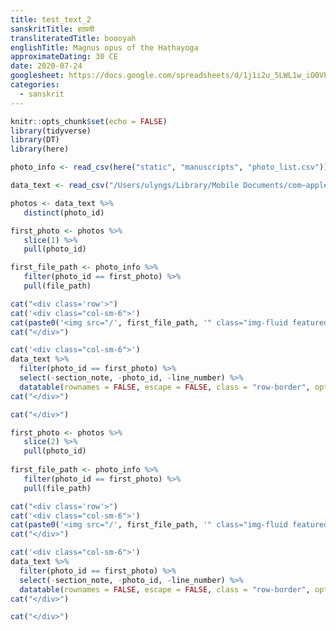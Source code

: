 ```yaml
---
title: test_text_2
sanskritTitle: हठप्रदी
transliteratedTitle: boooyah
englishTitle: Magnus opus of the Haṭhayoga
approximateDating: 30 CE 
date: 2020-07-24 
googlesheet: https://docs.google.com/spreadsheets/d/1j1i2u_5LWL1w_iO0VP0NIwseUYwLJwtJIGT1tBJdI2U/edit?usp=sharing
categories:
  - sanskrit
---
```


```r
knitr::opts_chunk$set(echo = FALSE)
library(tidyverse)
library(DT)
library(here)

photo_info <- read_csv(here("static", "manuscripts", "photo_list.csv"))

data_text <- read_csv("/Users/ulyngs/Library/Mobile Documents/com~apple~CloudDocs/Work/stored-oxford-dphil-stuff/UL DPhil at SOCIAM/Output/Academic year 2019-20/OCHS/2020-07-24_website_proof/static/manuscripts/test_text_2/text_test_text_2.csv")

photos <- data_text %>% 
   distinct(photo_id)
```


```r
first_photo <- photos %>% 
   slice(1) %>% 
   pull(photo_id)

first_file_path <- photo_info %>% 
   filter(photo_id == first_photo) %>% 
   pull(file_path)

```

```r
cat("<div class='row'>")
cat('<div class="col-sm-6">')
cat(paste0('<img src="/', first_file_path, '" class="img-fluid featured-work-graphic">'))
cat("</div>")

cat('<div class="col-sm-6">')
data_text %>% 
  filter(photo_id == first_photo) %>% 
  select(-section_note, -photo_id, -line_number) %>% 
  datatable(rownames = FALSE, escape = FALSE, class = "row-border", options = list(pageLength = 10))
cat("</div>")

cat("</div>")
```





```r
first_photo <- photos %>% 
   slice(2) %>% 
   pull(photo_id)
 
first_file_path <- photo_info %>% 
   filter(photo_id == first_photo) %>% 
   pull(file_path)

```

```r
cat("<div class='row'>")
cat('<div class="col-sm-6">')
cat(paste0('<img src="/', first_file_path, '" class="img-fluid featured-work-graphic">'))
cat("</div>")

cat('<div class="col-sm-6">')
data_text %>% 
  filter(photo_id == first_photo) %>% 
  select(-section_note, -photo_id, -line_number) %>% 
  datatable(rownames = FALSE, escape = FALSE, class = "row-border", options = list(pageLength = 10))
cat("</div>")

cat("</div>")
```